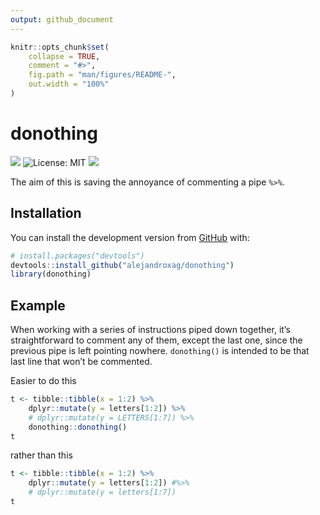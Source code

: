 ```yaml
---
output: github_document
---
```


<!-- README.md is generated from README.Rmd. Please edit that file -->

```r
knitr::opts_chunk$set(
    collapse = TRUE,
    comment = "#>",
    fig.path = "man/figures/README-",
    out.width = "100%"
)
```

# donothing

<!-- badges: start -->
![](https://img.shields.io/badge/does-nothing-blue.svg)
![License: MIT](https://img.shields.io/badge/license-MIT-green.svg)
![](https://img.shields.io/badge/last change-`r Sys.setlocale('LC_TIME','English'); format(Sys.time(), '%B %d, %Y')`-yellowgreen.svg)
<!-- badges: end -->

The aim of this is saving the annoyance of commenting a pipe ``%>%``.

## Installation

You can install the development version from [GitHub](https://github.com/alejandroxag) with:

``` r
# install.packages("devtools")
devtools::install_github("alejandroxag/donothing")
library(donothing)
```

## Example

When working with a series of instructions piped down together, it's straightforward to comment any of them, except the last one, since the previous pipe is left pointing nowhere. ``donothing()`` is intended to be that last line that won't be commented.

Easier to do this

```r
t <- tibble::tibble(x = 1:2) %>% 
    dplyr::mutate(y = letters[1:2]) %>%
    # dplyr::mutate(y = LETTERS[1:7]) %>%
    donothing::donothing()
t
```

rather than this

```r
t <- tibble::tibble(x = 1:2) %>% 
    dplyr::mutate(y = letters[1:2]) #%>% 
    # dplyr::mutate(y = letters[1:7])
t
```

